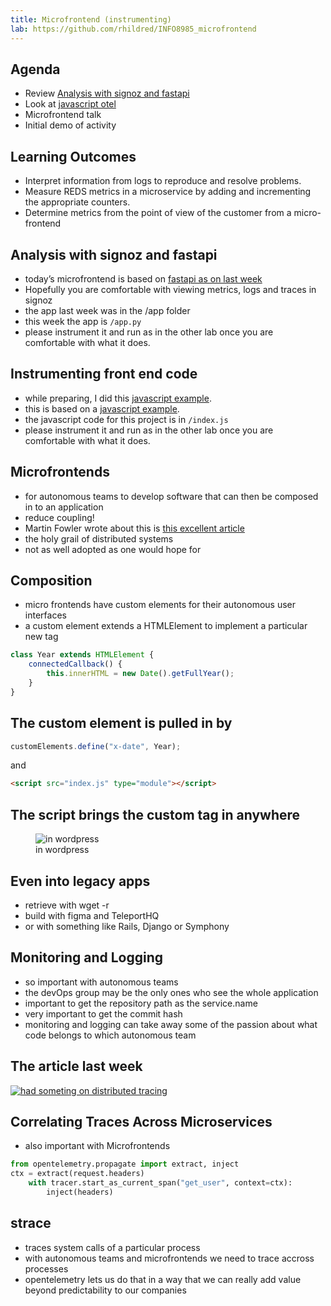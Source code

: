 ---
title: Microfrontend (instrumenting)
lab: https://github.com/rhildred/INFO8985_microfrontend
---
## Agenda

- Review [Analysis with signoz and fastapi](https://github.com/rhildred/INFO8985_microservice_analysis)
- Look at [javascript otel]()
- Microfrontend talk
- Initial demo of activity

## Learning Outcomes

- Interpret information from logs to reproduce and resolve problems.
- Measure REDS metrics in a microservice by adding and incrementing the appropriate counters.
- Determine metrics from the point of view of the customer from a micro-frontend

## Analysis with signoz and fastapi

- today's microfrontend is based on [fastapi as on last week](https://github.com/rhildred/INFO8985_microservice_analysis)
- Hopefully you are comfortable with viewing metrics, logs and traces in signoz
- the app last week was in the /app folder
- this week the app is `/app.py`
- please instrument it and run as in the other lab once you are comfortable with what it does.

## Instrumenting front end code

- while preparing, I did this [javascript example](https://github.com/rhildred/node-otel).
- this is based on a [javascript example](https://signoz.io/opentelemetry/nodejs/).
- the javascript code for this project is in `/index.js`
- please instrument it and run as in the other lab once you are comfortable with what it does.

## Microfrontends

- for autonomous teams to develop software that can then be composed in to an application
- reduce coupling!
- Martin Fowler wrote about this is [this excellent article](https://martinfowler.com/articles/micro-frontends.html)
- the holy grail of distributed systems
- not as well adopted as one would hope for

## Composition

- micro frontends have custom elements for their autonomous user interfaces
- a custom element extends a HTMLElement to implement a particular new tag

```javascript
class Year extends HTMLElement {
    connectedCallback() {
        this.innerHTML = new Date().getFullYear();
    }
}
```

## The custom element is pulled in by
```javascript
customElements.define("x-date", Year);
```

and

```html
<script src="index.js" type="module"></script>
```

## The script brings the custom tag in anywhere

![in wordpress](images/wordpress.PNG)

## Even into legacy apps

- retrieve with wget -r
- build with figma and TeleportHQ
- or with something like Rails, Django or Symphony

## Monitoring and Logging

- so important with autonomous teams
- the devOps group may be the only ones who see the whole application
- important to get the repository path as the service.name
- very important to get the commit hash
- monitoring and logging can take away some of the passion about what code belongs to which autonomous team

## The article last week

[![had someting on distributed tracing](images/opentelemetry-fastapi-cover.webp)](https://signoz.io/blog/opentelemetry-fastapi/)

## Correlating Traces Across Microservices

- also important with Microfrontends
```python
from opentelemetry.propagate import extract, inject
ctx = extract(request.headers)
    with tracer.start_as_current_span("get_user", context=ctx):
        inject(headers)
```

## strace

- traces system calls of a particular process
- with autonomous teams and microfrontends we need to trace accross processes
- opentelemetry lets us do that in a way that we can really add value beyond predictability to our companies
